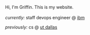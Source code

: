 

Hi, I'm Griffin. This is my website.
<br></br>
*currently:* staff devops engineer @ [ibm](https://ibm.com)

*previously:* cs @ [ut dallas](https://utdallas.edu)
